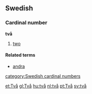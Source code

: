 ==Swedish==
===Cardinal number===
'''två'''

#[[two]]
====Related terms====
*[[andra]]
[[category:Swedish cardinal numbers]]

[[et:Två]]
[[gl:Två]]
[[hu:två]]
[[nl:två]]
[[pt:Två]]
[[sv:två]]